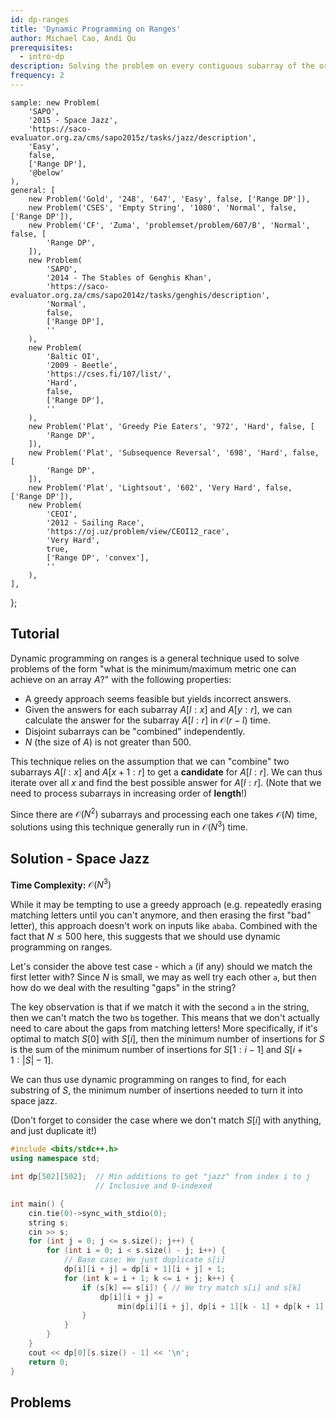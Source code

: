 ```yaml
---
id: dp-ranges
title: 'Dynamic Programming on Ranges'
author: Michael Cao, Andi Qu
prerequisites:
  - intro-dp
description: Solving the problem on every contiguous subarray of the original array.
frequency: 2
---
```




	sample: new Problem(
		'SAPO',
		'2015 - Space Jazz',
		'https://saco-evaluator.org.za/cms/sapo2015z/tasks/jazz/description',
		'Easy',
		false,
		['Range DP'],
		'@below'
	),
	general: [
		new Problem('Gold', '248', '647', 'Easy', false, ['Range DP']),
		new Problem('CSES', 'Empty String', '1080', 'Normal', false, ['Range DP']),
		new Problem('CF', 'Zuma', 'problemset/problem/607/B', 'Normal', false, [
			'Range DP',
		]),
		new Problem(
			'SAPO',
			'2014 - The Stables of Genghis Khan',
			'https://saco-evaluator.org.za/cms/sapo2014z/tasks/genghis/description',
			'Normal',
			false,
			['Range DP'],
			''
		),
		new Problem(
			'Baltic OI',
			'2009 - Beetle',
			'https://cses.fi/107/list/',
			'Hard',
			false,
			['Range DP'],
			''
		),
		new Problem('Plat', 'Greedy Pie Eaters', '972', 'Hard', false, [
			'Range DP',
		]),
		new Problem('Plat', 'Subsequence Reversal', '698', 'Hard', false, [
			'Range DP',
		]),
		new Problem('Plat', 'Lightsout', '602', 'Very Hard', false, ['Range DP']),
		new Problem(
			'CEOI',
			'2012 - Sailing Race',
			'https://oj.uz/problem/view/CEOI12_race',
			'Very Hard',
			true,
			['Range DP', 'convex'],
			''
		),
	],
};

<!-- https://codeforces.com/contest/1312/problem/E -->

## Tutorial

Dynamic programming on ranges is a general technique used to solve problems of the form "what is the minimum/maximum metric one can achieve on an array $A$?" with the following properties:
- A greedy approach seems feasible but yields incorrect answers.
- Given the answers for each subarray $A[l : x]$ and $A[y : r]$, we can calculate the answer for the subarray $A[l : r]$ in $\mathcal O(r - l)$ time.
- Disjoint subarrays can be "combined" independently.
- $N$ (the size of $A$) is not greater than $500$.

This technique relies on the assumption that we can "combine" two subarrays $A[l : x]$ and $A[x + 1 : r]$ to get a **candidate** for $A[l : r]$. We can thus iterate over all $x$ and find the best possible answer for $A[l : r]$. (Note that we need to process subarrays in increasing order of **length**!)

Since there are $\mathcal O(N^2)$ subarrays and processing each one takes $\mathcal O(N)$ time, solutions using this technique generally run in $\mathcal O(N^3)$ time.

<FocusProblem problem={problems.sample} />

## Solution - Space Jazz

**Time Complexity:** $\mathcal O(N^3)$

While it may be tempting to use a greedy approach (e.g. repeatedly erasing matching letters until you can't anymore, and then erasing the first "bad" letter), this approach doesn't work on inputs like `ababa`. Combined with the fact that $N \leq 500$ here, this suggests that we should use dynamic programming on ranges.

Let's consider the above test case - which `a` (if any) should we match the first letter with? Since $N$ is small, we may as well try each other `a`, but then how do we deal with the resulting "gaps" in the string?

The key observation is that if we match it with the second `a` in the string, then we can't match the two `b`s together. This means that we don't actually need to care about the gaps from matching letters! More specifically, if it's optimal to match $S[0]$ with $S[i]$, then the minimum number of insertions for $S$ is the sum of the minimum number of insertions for $S[1 : i - 1]$ and $S[i + 1 : |S| - 1]$.

We can thus use dynamic programming on ranges to find, for each substring of $S$, the minimum number of insertions needed to turn it into space jazz.

(Don't forget to consider the case where we don't match $S[i]$ with anything, and just duplicate it!)

<LanguageSection>

<CPPSection>

```cpp
#include <bits/stdc++.h>
using namespace std;

int dp[502][502];  // Min additions to get "jazz" from index i to j
				   // Inclusive and 0-indexed

int main() {
	cin.tie(0)->sync_with_stdio(0);
	string s;
	cin >> s;
	for (int j = 0; j <= s.size(); j++) {
		for (int i = 0; i < s.size() - j; i++) {
			// Base case: We just duplicate s[i]
			dp[i][i + j] = dp[i + 1][i + j] + 1;
			for (int k = i + 1; k <= i + j; k++) {
				if (s[k] == s[i]) { // We try match s[i] and s[k]
					dp[i][i + j] =
						min(dp[i][i + j], dp[i + 1][k - 1] + dp[k + 1][i + j]);
				}
			}
		}
	}
	cout << dp[0][s.size() - 1] << '\n';
	return 0;
}
```

</CPPSection>

</LanguageSection>

## Problems

<Problems problems={problems.general} />

<!-- - TC SRM 787 500 -->
